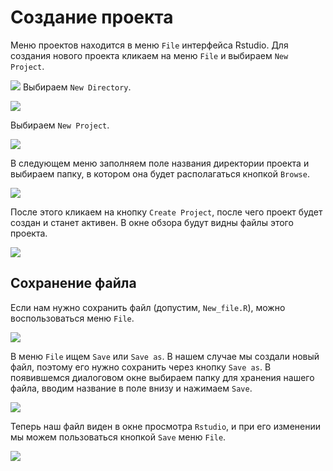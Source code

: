 # Создание проекта

Меню проектов находится в меню `File` интерфейса Rstudio. Для создания нового проекта кликаем на меню `File` и выбираем `New Project`.

![](images/03-create-project-1.png)
Выбираем `New Directory`.

![](images/03-create-project-2.png)

Выбираем `New Project`.

![](images/03-create-project-3.png)

В следующем меню заполняем поле названия директории проекта и выбираем папку, в котором она будет располагаться кнопкой `Browse`.

![](images/03-create-project-4.png)

После этого кликаем на кнопку `Create Project`, после чего проект будет создан и станет активен. В окне обзора будут видны файлы этого проекта.

![](images/03-create-project-5.png)


## Сохранение файла

Если нам нужно сохранить файл (допустим, `New_file.R`), можно воспользоваться меню `File`.

![](images/03-create-project-6.png)

В меню `File` ищем `Save` или `Save as`. В нашем случае мы создали новый файл, поэтому его нужно сохранить через кнопку `Save as`. В появившемся диалоговом окне выбираем папку для хранения нашего файла, вводим название в поле внизу и нажимаем `Save`.

![](images/03-create-project-7.png)

Теперь наш файл виден в окне просмотра `Rstudio`, и при его изменении мы можем пользоваться кнопкой `Save` меню `File`.

![](images/03-create-project-8.png)
